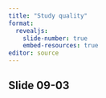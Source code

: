 ```yaml
---
title: "Study quality"
format: 
  revealjs:
    slide-number: true
    embed-resources: true
editor: source
---
```


## Slide 09-03

::: notes

:::

